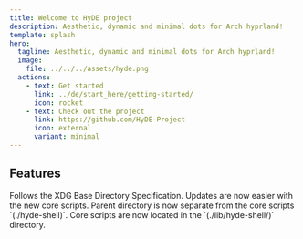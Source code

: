 ```yaml
---
title: Welcome to HyDE project
description: Aesthetic, dynamic and minimal dots for Arch hyprland!
template: splash
hero:
  tagline: Aesthetic, dynamic and minimal dots for Arch hyprland!
  image:
    file: ../../../assets/hyde.png
  actions:
    - text: Get started
      link: ../de/start_here/getting-started/
      icon: rocket
    - text: Check out the project
      link: https://github.com/HyDE-Project
      icon: external
      variant: minimal
---
```



## Features


<CardGrid stagger>
	<Card title="XDG Compliance" icon="seti:vala">
		Follows the XDG Base Directory Specification.
	</Card>
	<Card title="Easier core updates" icon="add-document">
		Updates are now easier with the new core scripts.
	</Card>
	<Card title="Separate parent directory" icon="seti:folder">
		Parent directory is now separate from the core scripts `(./hyde-shell)`.
	</Card>
	<Card title="New core scripts location" icon="seti:powershell">
		Core scripts are now located in the `(./lib/hyde-shell/)` directory.
	</Card>
</CardGrid>
